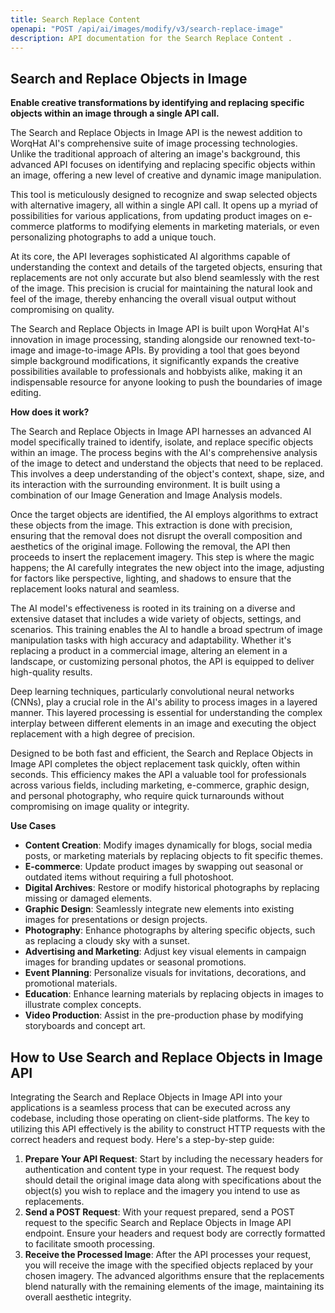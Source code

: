 ```yaml
---
title: Search Replace Content
openapi: "POST /api/ai/images/modify/v3/search-replace-image"
description: API documentation for the Search Replace Content .
---
```



## Search and Replace Objects in Image

**Enable creative transformations by identifying and replacing specific objects within an image through a single API call.**

The Search and Replace Objects in Image API is the newest addition to WorqHat AI's comprehensive suite of image processing technologies. Unlike the traditional approach of altering an image's background, this advanced API focuses on identifying and replacing specific objects within an image, offering a new level of creative and dynamic image manipulation.

This tool is meticulously designed to recognize and swap selected objects with alternative imagery, all within a single API call. It opens up a myriad of possibilities for various applications, from updating product images on e-commerce platforms to modifying elements in marketing materials, or even personalizing photographs to add a unique touch.

At its core, the API leverages sophisticated AI algorithms capable of understanding the context and details of the targeted objects, ensuring that replacements are not only accurate but also blend seamlessly with the rest of the image. This precision is crucial for maintaining the natural look and feel of the image, thereby enhancing the overall visual output without compromising on quality.

The Search and Replace Objects in Image API is built upon WorqHat AI's innovation in image processing, standing alongside our renowned text-to-image and image-to-image APIs. By providing a tool that goes beyond simple background modifications, it significantly expands the creative possibilities available to professionals and hobbyists alike, making it an indispensable resource for anyone looking to push the boundaries of image editing.

**How does it work?**

The Search and Replace Objects in Image API harnesses an advanced AI model specifically trained to identify, isolate, and replace specific objects within an image. The process begins with the AI's comprehensive analysis of the image to detect and understand the objects that need to be replaced. This involves a deep understanding of the object's context, shape, size, and its interaction with the surrounding environment. It is built using a combination of our Image Generation and Image Analysis models.

Once the target objects are identified, the AI employs algorithms to extract these objects from the image. This extraction is done with precision, ensuring that the removal does not disrupt the overall composition and aesthetics of the original image. Following the removal, the API then proceeds to insert the replacement imagery. This step is where the magic happens; the AI carefully integrates the new object into the image, adjusting for factors like perspective, lighting, and shadows to ensure that the replacement looks natural and seamless.

The AI model's effectiveness is rooted in its training on a diverse and extensive dataset that includes a wide variety of objects, settings, and scenarios. This training enables the AI to handle a broad spectrum of image manipulation tasks with high accuracy and adaptability. Whether it's replacing a product in a commercial image, altering an element in a landscape, or customizing personal photos, the API is equipped to deliver high-quality results.

Deep learning techniques, particularly convolutional neural networks (CNNs), play a crucial role in the AI's ability to process images in a layered manner. This layered processing is essential for understanding the complex interplay between different elements in an image and executing the object replacement with a high degree of precision.

Designed to be both fast and efficient, the Search and Replace Objects in Image API completes the object replacement task quickly, often within seconds. This efficiency makes the API a valuable tool for professionals across various fields, including marketing, e-commerce, graphic design, and personal photography, who require quick turnarounds without compromising on image quality or integrity.

**Use Cases**
- **Content Creation**: Modify images dynamically for blogs, social media posts, or marketing materials by replacing objects to fit specific themes.
- **E-commerce**: Update product images by swapping out seasonal or outdated items without requiring a full photoshoot.
- **Digital Archives**: Restore or modify historical photographs by replacing missing or damaged elements.
- **Graphic Design**: Seamlessly integrate new elements into existing images for presentations or design projects.
- **Photography**: Enhance photographs by altering specific objects, such as replacing a cloudy sky with a sunset.
- **Advertising and Marketing**: Adjust key visual elements in campaign images for branding updates or seasonal promotions.
- **Event Planning**: Personalize visuals for invitations, decorations, and promotional materials.
- **Education**: Enhance learning materials by replacing objects in images to illustrate complex concepts.
- **Video Production**: Assist in the pre-production phase by modifying storyboards and concept art.

## How to Use Search and Replace Objects in Image API
Integrating the Search and Replace Objects in Image API into your applications is a seamless process that can be executed across any codebase, including those operating on client-side platforms. The key to utilizing this API effectively is the ability to construct HTTP requests with the correct headers and request body. Here's a step-by-step guide:
1. **Prepare Your API Request**:
Start by including the necessary headers for authentication and content type in your request. The request body should detail the original image data along with specifications about the object(s) you wish to replace and the imagery you intend to use as replacements.
2. **Send a POST Request**:
With your request prepared, send a POST request to the specific Search and Replace Objects in Image API endpoint. Ensure your headers and request body are correctly formatted to facilitate smooth processing.
3. **Receive the Processed Image**:
After the API processes your request, you will receive the image with the specified objects replaced by your chosen imagery. The advanced algorithms ensure that the replacements blend naturally with the remaining elements of the image, maintaining its overall aesthetic integrity.

